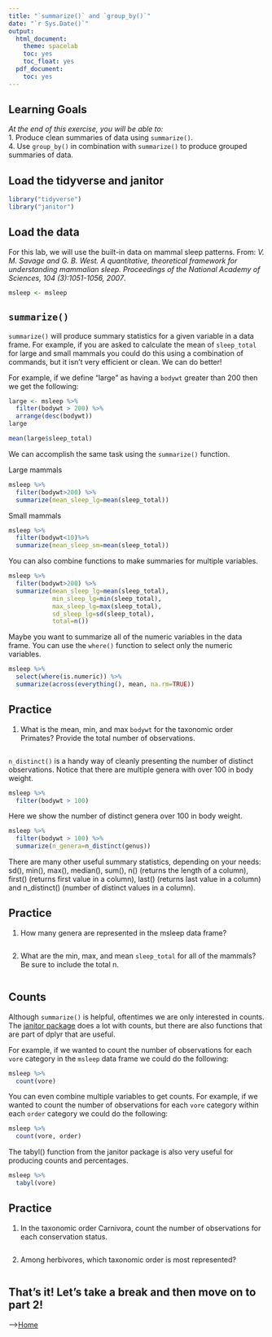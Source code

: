 ```yaml
---
title: "`summarize()` and `group_by()`"
date: "`r Sys.Date()`"
output:
  html_document:
    theme: spacelab
    toc: yes
    toc_float: yes
  pdf_document:
    toc: yes
---
```


## Learning Goals
*At the end of this exercise, you will be able to:*    
1. Produce clean summaries of data using `summarize()`.  
4. Use `group_by()` in combination with `summarize()` to produce grouped summaries of data.  

## Load the tidyverse and janitor
```r
library("tidyverse")
library("janitor")
```

## Load the data
For this lab, we will use the built-in data on mammal sleep patterns. From: _V. M. Savage and G. B. West. A quantitative, theoretical framework for understanding mammalian sleep. Proceedings of the National Academy of Sciences, 104 (3):1051-1056, 2007_.
```r
msleep <- msleep
```

## `summarize()`
`summarize()` will produce summary statistics for a given variable in a data frame. For example, if you are asked to calculate the mean of `sleep_total` for large and small mammals you could do this using a combination of commands, but it isn't very efficient or clean. We can do better!  

For example, if we define "large" as having a `bodywt` greater than 200 then we get the following:
```r
large <- msleep %>% 
  filter(bodywt > 200) %>% 
  arrange(desc(bodywt))
large
```

```r
mean(large$sleep_total)
```

We can accomplish the same task using the `summarize()` function.  

Large mammals
```r
msleep %>% 
  filter(bodywt>200) %>% 
  summarize(mean_sleep_lg=mean(sleep_total))
```

Small mammals
```r
msleep %>% 
  filter(bodywt<10)%>% 
  summarize(mean_sleep_sm=mean(sleep_total))
```

You can also combine functions to make summaries for multiple variables.
```r
msleep %>% 
  filter(bodywt>200) %>% 
  summarize(mean_sleep_lg=mean(sleep_total),
            min_sleep_lg=min(sleep_total),
            max_sleep_lg=max(sleep_total),
            sd_sleep_lg=sd(sleep_total),
            total=n())
```

Maybe you want to summarize all of the numeric variables in the data frame. You can use the `where()` function to select only the numeric variables.
```r
msleep %>% 
  select(where(is.numeric)) %>% 
  summarize(across(everything(), mean, na.rm=TRUE))
```

## Practice
1. What is the mean, min, and max `bodywt` for the taxonomic order Primates? Provide the total number of observations.
```r

```

`n_distinct()` is a handy way of cleanly presenting the number of distinct observations. Notice that there are multiple genera with over 100 in body weight.
```r
msleep %>% 
  filter(bodywt > 100)
```

Here we show the number of distinct genera over 100 in body weight.
```r
msleep %>% 
  filter(bodywt > 100) %>% 
  summarize(n_genera=n_distinct(genus))
```

There are many other useful summary statistics, depending on your needs: sd(), min(), max(), median(), sum(), n() (returns the length of a column), first() (returns first value in a column), last() (returns last value in a column) and n_distinct() (number of distinct values in a column).

## Practice
1. How many genera are represented in the msleep data frame?
```r

```

2. What are the min, max, and mean `sleep_total` for all of the mammals? Be sure to include the total n.
```r

```

## Counts
Although `summarize()` is helpful, oftentimes we are only interested in counts. The [janitor package](https://garthtarr.github.io/meatR/janitor.html) does a lot with counts, but there are also functions that are part of dplyr that are useful.  

For example, if we wanted to count the number of observations for each `vore` category in the `msleep` data frame we could do the following:
```r
msleep %>% 
  count(vore)
```

You can even combine multiple variables to get counts. For example, if we wanted to count the number of observations for each `vore` category within each `order` category we could do the following:
```r
msleep %>% 
  count(vore, order)
```

The tabyl() function from the janitor package is also very useful for producing counts and percentages.  
```r
msleep %>% 
  tabyl(vore)
```

## Practice
1. In the taxonomic order Carnivora, count the number of observations for each conservation status.
```r

```

2. Among herbivores, which taxonomic order is most represented?
```r

```

## That's it! Let's take a break and then move on to part 2! 

-->[Home](https://jmledford3115.github.io/datascibiol/)  